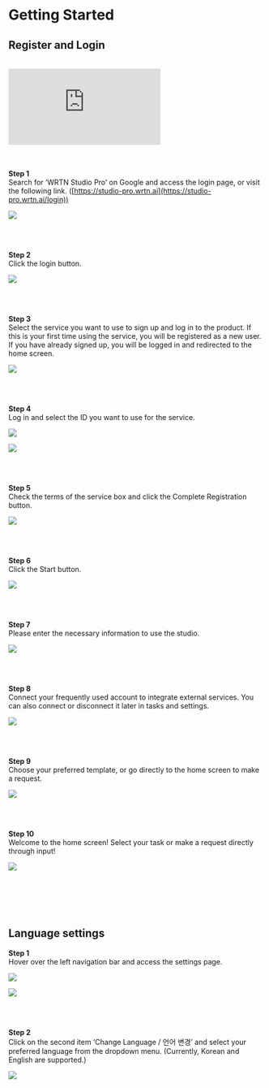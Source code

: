 # Getting Started

## Register and Login

<br />

<div
  style={{
    position: "relative",
    width: "100%",
    height: 0,
    paddingBottom: "56.25%",
    overflow: "hidden",
  }}
>
  <iframe
    src="https://www.youtube.com/embed/QIUqYvvKGUM"
    style={{
      position: "absolute",
      top: 0,
      left: 0,
      width: "100%",
      height: "100%",
      border: "none",
    }}
    title="YouTube video player"
    frameborder="0"
    allow="accelerometer; autoplay; clipboard-write; encrypted-media; gyroscope; picture-in-picture; web-share"
    referrerpolicy="strict-origin-when-cross-origin"
    allowfullscreen
  ></iframe>
</div>

<br />
<br />

**Step 1**  
Search for ‘WRTN Studio Pro’ on Google and access the login page, or visit the following link. ([https://studio-pro.wrtn.ai](https://studio-pro.wrtn.ai/login))

![](/studio-pro/images/docs/getting-started/register-and-login/step-1-1.png)

<br />
<br />

**Step 2**  
Click the login button.

![](/studio-pro/images/docs/getting-started/register-and-login/step-2-1.png)

<br />
<br />

**Step 3**  
Select the service you want to use to sign up and log in to the product. If this is your first time using the service, you will be registered as a new user. If you have already signed up, you will be logged in and redirected to the home screen.

![](/studio-pro/images/docs/getting-started/register-and-login/step-3-1.png)

<br />
<br />

**Step 4**  
Log in and select the ID you want to use for the service.

![](/studio-pro/images/docs/getting-started/register-and-login/step-4-1.png)

![](/studio-pro/images/docs/getting-started/register-and-login/step-4-2.png)

<br />
<br />

**Step 5**  
Check the terms of the service box and click the Complete Registration button.

![](/studio-pro/images/docs/getting-started/register-and-login/step-5-1.png)

<br />
<br />

**Step 6**  
Click the Start button.

![](/studio-pro/images/docs/getting-started/register-and-login/step-6-1.png)

<br />
<br />

**Step 7**  
Please enter the necessary information to use the studio.

![](/studio-pro/images/docs/getting-started/register-and-login/step-7-1.png)

<br />
<br />

**Step 8**  
Connect your frequently used account to integrate external services. You can also connect or disconnect it later in tasks and settings.

![](/studio-pro/images/docs/getting-started/register-and-login/step-8-1.png)

<br />
<br />

**Step 9**  
Choose your preferred template, or go directly to the home screen to make a request.

![](/studio-pro/images/docs/getting-started/register-and-login/step-9-1.png)

<br />
<br />

**Step 10**  
Welcome to the home screen! Select your task or make a request directly through input!

![](/studio-pro/images/docs/getting-started/register-and-login/step-10-1.png)

<br />
<br />
<br />
<br />

## Language settings

**Step 1**  
Hover over the left navigation bar and access the settings page.

![](/studio-pro/images/docs/getting-started/language-settings/step-1-1.png)

![](/studio-pro/images/docs/getting-started/language-settings/step-1-2.png)

<br />
<br />

**Step 2**  
Click on the second item ‘Change Language / 언어 변경’ and select your preferred language from the dropdown menu. (Currently, Korean and English are supported.)

![](/studio-pro/images/docs/getting-started/language-settings/step-2-1.png)
